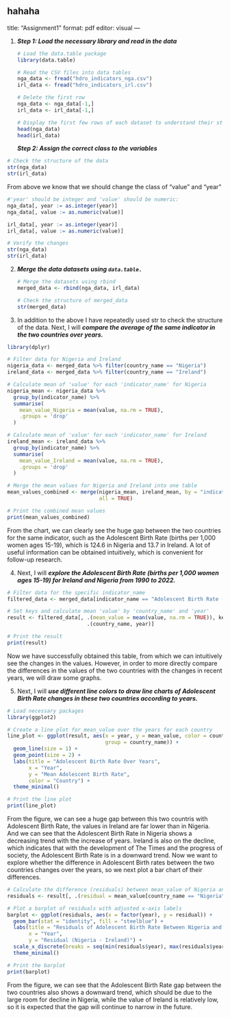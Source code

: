 hahaha
---
title: "Assignment1"
format: pdf
editor: visual
---

1.  ***Step 1: Load the necessary library and read in the data***

    ```r
    # Load the data.table package
    library(data.table)

    # Read the CSV files into data tables
    nga_data <- fread("hdro_indicators_nga.csv")
    irl_data <- fread("hdro_indicators_irl.csv")

    # Delete the first row
    nga_data <- nga_data[-1,]
    irl_data <- irl_data[-1,]

    # Display the first few rows of each dataset to understand their structure
    head(nga_data)
    head(irl_data)

    ```

    ***Step 2: Assign the correct class to the variables***

```r
# Check the structure of the data
str(nga_data)
str(irl_data)
```

From above we know that we should change the class of "value" and "year"

```r
#'year' should be integer and 'value' should be numeric:
nga_data[, year := as.integer(year)]
nga_data[, value := as.numeric(value)]

irl_data[, year := as.integer(year)]
irl_data[, value := as.numeric(value)]

# Verify the changes
str(nga_data)
str(irl_data)
```

2.  ***Merge the data datasets using `data.table.`***

    ```r
    # Merge the datasets using rbind
    merged_data <- rbind(nga_data, irl_data)

    # Check the structure of merged_data
    str(merged_data)
    ```

3.  In addition to the above I have repeatedly used str to check the structure of the data. Next, I will ***compare the average of the same indicator in the two countries over years.***

```r
library(dplyr)

# Filter data for Nigeria and Ireland
nigeria_data <- merged_data %>% filter(country_name == "Nigeria")
ireland_data <- merged_data %>% filter(country_name == "Ireland")

# Calculate mean of 'value' for each 'indicator_name' for Nigeria
nigeria_mean <- nigeria_data %>%
  group_by(indicator_name) %>%
  summarise(
    mean_value_Nigeria = mean(value, na.rm = TRUE),
    .groups = 'drop'
  )

# Calculate mean of 'value' for each 'indicator_name' for Ireland
ireland_mean <- ireland_data %>%
  group_by(indicator_name) %>%
  summarise(
    mean_value_Ireland = mean(value, na.rm = TRUE),
    .groups = 'drop'
  )

# Merge the mean values for Nigeria and Ireland into one table
mean_values_combined <- merge(nigeria_mean, ireland_mean, by = "indicator_name",
                              all = TRUE)

# Print the combined mean values
print(mean_values_combined)
```

From the chart, we can clearly see the huge gap between the two countries for the same indicator, such as the Adolescent Birth Rate (births per 1,000 women ages 15-19), which is 124.6 in Nigeria and 13.7 in Ireland. A lot of useful information can be obtained intuitively, which is convenient for follow-up research.

4.  Next, I will ***explore the Adolescent Birth Rate (births per 1,000 women ages 15-19) for Ireland and Nigeria from 1990 to 2022.***

```r
# Filter data for the specific indicator_name
filtered_data <- merged_data[indicator_name == "Adolescent Birth Rate (births per 1,000 women ages 15-19)"]

# Set keys and calculate mean 'value' by 'country_name' and 'year'
result <- filtered_data[, .(mean_value = mean(value, na.rm = TRUE)), keyby =
                          .(country_name, year)]

# Print the result
print(result)
```

Now we have successfully obtained this table, from which we can intuitively see the changes in the values. However, in order to more directly compare the differences in the values of the two countries with the changes in recent years, we will draw some graphs.

5.  Next, I will ***use different line colors to draw line charts of Adolescent Birth Rate changes in these two countries according to years.***

```r
# Load necessary packages
library(ggplot2)

# Create a line plot for mean_value over the years for each country
line_plot <- ggplot(result, aes(x = year, y = mean_value, color = country_name,
                                group = country_name)) +
  geom_line(size = 1) +
  geom_point(size = 2) +
  labs(title = "Adolescent Birth Rate Over Years",
       x = "Year",
       y = "Mean Adolescent Birth Rate",
       color = "Country") +
  theme_minimal()

# Print the line plot
print(line_plot)

```

From the figure, we can see a huge gap between this two countris with Adolescent Birth Rate, the values in Ireland are far lower than in Nigeria. And we can see that the Adolescent Birth Rate in Nigeria shows a decreasing trend with the increase of years. Ireland is also on the decline, which indicates that with the development of The Times and the progress of society, the Adolescent Birth Rate is in a downward trend. Now we want to explore whether the difference in Adolescent Birth rates between the two countries changes over the years, so we next plot a bar chart of their differences.

```r
# Calculate the difference (residuals) between mean_value of Nigeria and Ireland for each year
residuals <- result[, .(residual = mean_value[country_name == "Nigeria"] - mean_value[country_name == "Ireland"]), by = year]

# Plot a barplot of residuals with adjusted x-axis labels
barplot <- ggplot(residuals, aes(x = factor(year), y = residual)) +
  geom_bar(stat = "identity", fill = "steelblue") +
  labs(title = "Residuals of Adolescent Birth Rate Between Nigeria and Ireland",
       x = "Year",
       y = "Residual (Nigeria - Ireland)") +
  scale_x_discrete(breaks = seq(min(residuals$year), max(residuals$year), by = 5)) +  # Adjust x-axis labels to show every 5 years
  theme_minimal()

# Print the barplot
print(barplot)

```

From the figure, we can see that the Adolescent Birth Rate gap between the two countries also shows a downward trend, which should be due to the large room for decline in Nigeria, while the value of Ireland is relatively low, so it is expected that the gap will continue to narrow in the future.
